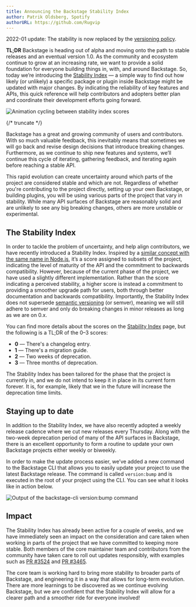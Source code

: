 ```yaml
---
title: Announcing the Backstage Stability Index
author: Patrik Oldsberg, Spotify
authorURL: https://github.com/Rugvip
---
```


2022-01 update: The stability is now replaced by the [versioning policy](https://backstage.io/docs/overview/versioning-policy).

**TL;DR** Backstage is heading out of alpha and moving onto the path to stable releases and an eventual version 1.0. As the community and ecosystem continue to grow at an increasing rate, we want to provide a solid foundation for everyone building things in, with, and around Backstage. So, today we’re introducing the [Stability Index](https://backstage.io/docs/overview/versioning-policy) — a simple way to find out how likely (or unlikely) a specific package or plugin inside Backstage might be updated with major changes. By indicating the reliability of key features and APIs, this quick reference will help contributors and adopters better plan and coordinate their development efforts going forward.

![Animation cycling between stability index scores](assets/2020-12-22/stability-index-hero.gif)

{/* truncate */}

Backstage has a great and growing community of users and contributors. With so much valuable feedback, this inevitably means that sometimes we will go back and revise design decisions that introduce breaking changes. Furthermore, as we continue to ship new features and systems, we’ll continue this cycle of iterating, gathering feedback, and iterating again before reaching a stable API.

This rapid evolution can create uncertainty around which parts of the project are considered stable and which are not. Regardless of whether you're contributing to the project directly, setting up your own Backstage, or building plugins, you will be using various parts of the project that vary in stability. While many API surfaces of Backstage are reasonably solid and are unlikely to see any big breaking changes, others are more unstable or experimental.

## The Stability Index

In order to tackle the problem of uncertainty, and help align contributors, we have recently introduced a Stability Index. Inspired by a [similar concept with the same name in Node.js](https://nodejs.org/docs/latest-v4.x/api/documentation.html#documentation_stability_index), it’s a score assigned to subsets of the project, indicating the level of maturity of the API and the commitment to backwards compatibility. However, because of the current phase of the project, we have used a slightly different implementation. Rather than the score indicating a perceived stability, a higher score is instead a commitment to providing a smoother upgrade path for users, both through better documentation and backwards compatibility. Importantly, the Stability Index does not supersede [semantic versioning](https://semver.org/) (or semver), meaning we will still adhere to semver and only do breaking changes in minor releases as long as we are on 0.x.

You can find more details about the scores on the [Stability Index](https://backstage.io/docs/overview/versioning-policy) page, but the following is a TL;DR of the 0–3 scores:

- **0** — There's a changelog entry.
- **1** — There's a migration guide.
- **2** — Two weeks of deprecation.
- **3** — Three months of deprecation.

The Stability Index has been tailored for the phase that the project is currently in, and we do not intend to keep it in place in its current form forever. It is, for example, likely that we in the future will increase the deprecation time limits.

## Staying up to date

In addition to the Stability Index, we have also recently adopted a weekly release cadence where we cut new releases every Thursday. Along with the two-week deprecation period of many of the API surfaces in Backstage, there is an excellent opportunity to form a routine to update your own Backstage projects either weekly or biweekly.

In order to make the update process easier, we’ve added a new command to the Backstage CLI that allows you to easily update your project to use the latest Backstage release. The command is called `version:bump` and is executed in the root of your project using the CLI. You can see what it looks like in action below.

![Output of the `backstage-cli` `version:bump` command](assets/2020-12-22/versions-bump.png)

## Impact

The Stability Index has already been active for a couple of weeks, and we have immediately seen an impact on the consideration and care taken when working in parts of the project that we have committed to keeping more stable. Both members of the core maintainer team and contributors from the community have taken care to roll out updates responsibly, with examples such as [PR #3524](https://github.com/backstage/backstage/pull/3524) and [PR #3465](https://github.com/backstage/backstage/pull/3465).

The core team is working hard to bring more stability to broader parts of Backstage, and engineering it in a way that allows for long-term evolution. There are more learnings to be discovered as we continue evolving Backstage, but we are confident that the Stability Index will allow for a clearer path and a smoother ride for everyone involved!
